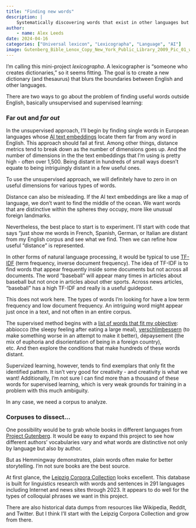 ```yaml
---
title: "Finding new words"
description: |
    Systematically discovering words that exist in other languages but not English
author:
    - name: Alex Leeds
date: 2024-04-16
categories: ["Universal lexicon", "Lexicographa", "Language", "AI"]
image: Gutenberg_Bible_Lenox_Copy_New_York_Public_Library_2009_Pic_01_wikipedia.jpg
---
```


I’m calling this mini-project *lexicographa*. A lexicographer is “someone who creates dictionaries,” so it seems fitting. The goal is to create a new dictionary (and thesaurus) that blurs the boundaries between English and other languages.

There are two ways to go about the problem of finding useful words outside English, basically unsupervised and supervised learning:

### Far out and *far out*

In the unsupervised approach, I’ll begin by finding single words in European languages whose [AI text embeddings](https://platform.openai.com/docs/guides/embeddings) locate them far from any word in English. This approach should fail at first. Among other things, distance metrics tend to break down as the number of dimensions goes up. And the number of dimensions in the the text embeddings that I’m using is pretty high - often over 1,500. Being distant in hundreds of small ways doesn't equate to being intriguingly distant in a few useful ones.

To use the unsupervised approach, we will definitely have to zero in on useful dimensions for various types of words.

Distance can also be misleading. If the AI text embeddings are like a map of language, we don't want to find the middle of the ocean. We want words that are distinctive within the spheres they occupy, more like unusual foreign landmarks.

Nevertheless, the best place to start is to experiment. I’ll start with code that says “just show me words in French, Spanish, German, or Italian are distant from my English corpus and see what we find. Then we can refine how useful “distance” is represented.

In other forms of natural language processing, it would be typical to use [TF-IDF](https://www.learndatasci.com/glossary/tf-idf-term-frequency-inverse-document-frequency) (term frequency, inverse document frequency). The idea of TF-IDF is to find words that appear frequently inside some documents but not across all documents. The word "baseball" will appear many times in articles about baseball but not once in articles about other sports. Across news articles, "baseball" has a high TF-IDF and really is a useful guidepost.

This does not work here. The types of words I'm looking for have a low term frequency and low document frequency. An intriguing word might appear just once in a text, and not often in an entire corpus.
 
The supervised method begins with a [list of words that fit my objective](https://ihworld.com/news-blog/ih-blog/10-words-that-don-t-exist-in-english/): abbiocco (the sleepy feeling after eating a large meal), [verschlimbessern](https://germanyinusa.com/2020/01/24/word-of-the-week-verschlimmbessern/) (to make something worse in an attempt to make it better), dépaysement (the mix of euphoria and disorientation of being in a foreign country),  
etc. And then explore the conditions that make hundreds of these words distant. 

Supervized learning, however, tends to find exemplars that only fit the identified pattern. It isn’t very good for creativity - and creativity is what we want! Additionally, I’m not sure I can find more than a thousand of these words for supervised learning, which is very weak grounds for training in a problem with this much ambiguity.

In any case, we need a corpus to analyze.

### Corpuses to dissect…

One possibility would be to grab whole books in different languages from [Project Gutenberg](https://www.gutenberg.org/). It would be easy to expand this project to see how different authors’ vocabularies vary and what words are distinctive not only by language but also by author. 

But as Hemmingway demonstrates, plain words often make for better storytelling. I'm not sure books are the best source.

At first glance, the [Leipzig Corpora Collection](https://corpora.uni-leipzig.de/en) looks excellent. This database is built for linguistics research with words and sentences in 291 languages including Internet and news sites through 2023. It appears to do well for the types of colloquial phrases we want in this project.

There are also historical data dumps from resources like Wikipedia, Reddit, and Twitter. But I think I’ll start with the Leipzig Corpora Collection and grow from there.